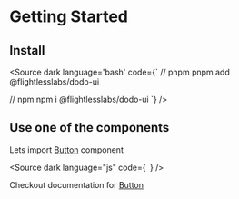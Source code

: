 
# Getting Started

## Install

<Source dark language='bash' code={`
// pnpm
pnpm add @flightlesslabs/dodo-ui

// npm
npm i @flightlesslabs/dodo-ui
`} />

## Use one of the components

Lets import [Button](?path=/docs/components-form-button--docs) component

<Source
  dark
  language="js"
  code={`
`}
/>

Checkout documentation for [Button](?path=/docs/components-form-button--docs)
